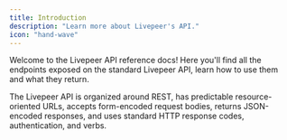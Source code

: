 ```yaml
---
title: Introduction
description: "Learn more about Livepeer's API."
icon: "hand-wave"
---
```


Welcome to the Livepeer API reference docs! Here you'll find all the endpoints
exposed on the standard Livepeer API, learn how to use them and what they
return.

The Livepeer API is organized around REST, has predictable resource-oriented
URLs, accepts form-encoded request bodies, returns JSON-encoded responses, and
uses standard HTTP response codes, authentication, and verbs.
